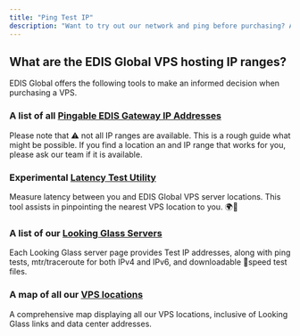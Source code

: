 ```yaml
---
title: "Ping Test IP"
description: "Want to try out our network and ping before purchasing? Absolutely! Here's everything you need to make a well-informed decision."
---
```


## What are the EDIS Global VPS hosting IP ranges?

EDIS Global offers the following tools to make an informed decision when purchasing a VPS.&#x20;

### **A list of all** <a href="http://manage.edis.at/whmcs/stgfefew_net_list.php" target="_blank">Pingable EDIS Gateway IP Addresses</a>

Please note that ⚠️ not all IP ranges are available. This is a rough guide what might be possible. If you find a location an and IP range that works for you, please ask our team if it is available.

### **Experimental** <a href="https://latency.edis.global" target="_blank">Latency Test Utility</a>&#x20;

Measure latency between you and EDIS Global VPS server locations. This tool assists in pinpointing the nearest VPS location to you. 🌍📍

### A list of our <a href="https://www.edisglobal.com/blog/looking-glass#list-of-our-worldwide-looking-glass-servers" target="_blank">Looking Glass Servers </a>

Each Looking Glass server page provides Test IP addresses, along with ping tests, mtr/traceroute for both IPv4 and IPv6, and downloadable 🚀speed test files.

### **A map of all our** <a href="https://www.google.com/maps/d/u/0/edit?mid=1OMZyb6w3t_MNEQ-XYb8QlFjwqio&usp=sharing" target="_blank">VPS locations</a>&#x20;

A comprehensive map displaying all our VPS locations, inclusive of Looking Glass links and data center addresses.